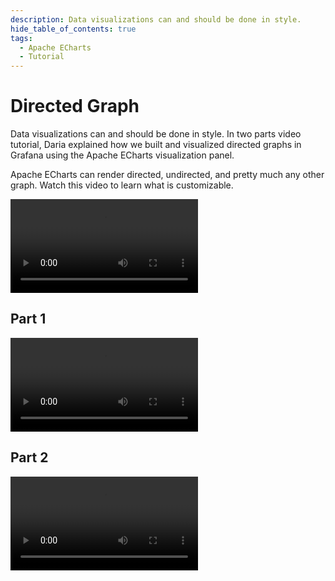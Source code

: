 ```yaml
---
description: Data visualizations can and should be done in style.
hide_table_of_contents: true
tags:
  - Apache ECharts
  - Tutorial
---
```



# Directed Graph

Data visualizations can and should be done in style. In two parts video tutorial, Daria explained how we built and visualized directed graphs in Grafana using the Apache ECharts visualization panel.

Apache ECharts can render directed, undirected, and pretty much any other graph. Watch this video to learn what is customizable.

<Video
  src="https://www.youtube.com/embed/BcW7iyTadWE"
  title="Can Apache ECharts render a directed graph?"
/>

## Part 1

<Video
  src="https://www.youtube.com/embed/e3VHgpuzEF0"
  title="Build directional graph in Grafana using Apache ECharts. Tutorial part 1."
/>

## Part 2

<Video
  src="https://www.youtube.com/embed/oM7XAVlsOio"
  title="Build directional graph in Grafana using Apache ECharts. Tutorial part 2."
/>

